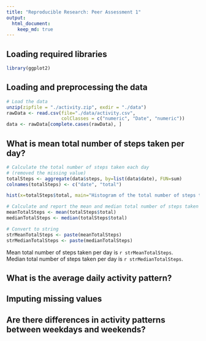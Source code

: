 ```yaml
---
title: "Reproducible Research: Peer Assessment 1"
output: 
  html_document:
    keep_md: true
---
```


## Loading required libraries
```r
library(ggplot2)
```

## Loading and preprocessing the data
```r
# Load the data
unzip(zipfile = "./activity.zip", exdir = "./data")
rawData <- read.csv(file="./data/activity.csv",
                    colClasses = c("numeric", "Date", "numeric"))
data <- rawData[complete.cases(rawData), ]
```

## What is mean total number of steps taken per day?
```r
# Calculate the total number of steps taken each day
# (removed the missing value) 
totalSteps <- aggregate(data$steps, by=list(data$date), FUN=sum)
colnames(totalSteps) <- c("date", "total")

hist(x=totalSteps$total, main="Histogram of the total number of steps taken each day", xlab="Total number of steps")
```

```r
# Calculate and report the mean and median total number of steps taken per day
meanTotalSteps <- mean(totalSteps$total)
medianTotalSteps <- median(totalSteps$total)

# Convert to string
strMeanTotalSteps <- paste(meanTotalSteps)
strMedianTotalSteps <- paste(medianTotalSteps)
```

Mean total number of steps taken per day is `r strMeanTotalSteps`.  
Median total number of steps taken per day is `r strMedianTotalSteps`.  

## What is the average daily activity pattern?



## Imputing missing values



## Are there differences in activity patterns between weekdays and weekends?

